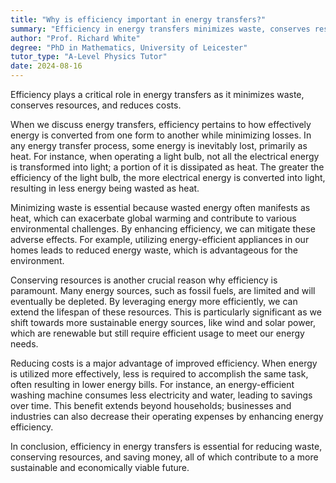 ```yaml
---
title: "Why is efficiency important in energy transfers?"
summary: "Efficiency in energy transfers minimizes waste, conserves resources, and reduces costs, highlighting its significance in optimizing energy use and promoting sustainability."
author: "Prof. Richard White"
degree: "PhD in Mathematics, University of Leicester"
tutor_type: "A-Level Physics Tutor"
date: 2024-08-16
---
```


Efficiency plays a critical role in energy transfers as it minimizes waste, conserves resources, and reduces costs.

When we discuss energy transfers, efficiency pertains to how effectively energy is converted from one form to another while minimizing losses. In any energy transfer process, some energy is inevitably lost, primarily as heat. For instance, when operating a light bulb, not all the electrical energy is transformed into light; a portion of it is dissipated as heat. The greater the efficiency of the light bulb, the more electrical energy is converted into light, resulting in less energy being wasted as heat.

Minimizing waste is essential because wasted energy often manifests as heat, which can exacerbate global warming and contribute to various environmental challenges. By enhancing efficiency, we can mitigate these adverse effects. For example, utilizing energy-efficient appliances in our homes leads to reduced energy waste, which is advantageous for the environment.

Conserving resources is another crucial reason why efficiency is paramount. Many energy sources, such as fossil fuels, are limited and will eventually be depleted. By leveraging energy more efficiently, we can extend the lifespan of these resources. This is particularly significant as we shift towards more sustainable energy sources, like wind and solar power, which are renewable but still require efficient usage to meet our energy needs.

Reducing costs is a major advantage of improved efficiency. When energy is utilized more effectively, less is required to accomplish the same task, often resulting in lower energy bills. For instance, an energy-efficient washing machine consumes less electricity and water, leading to savings over time. This benefit extends beyond households; businesses and industries can also decrease their operating expenses by enhancing energy efficiency.

In conclusion, efficiency in energy transfers is essential for reducing waste, conserving resources, and saving money, all of which contribute to a more sustainable and economically viable future.
    